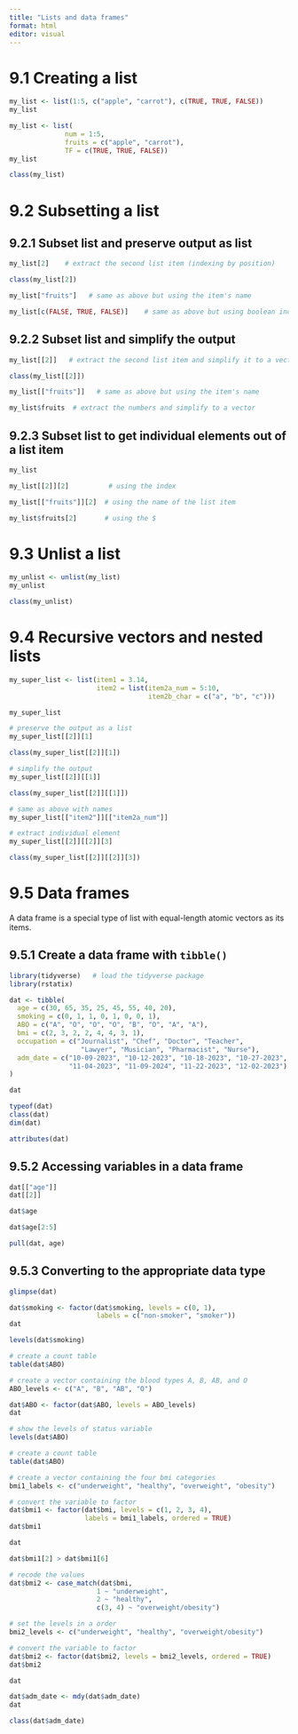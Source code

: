 ```yaml
---
title: "Lists and data frames"
format: html
editor: visual
---
```


# 9.1 Creating a list

```r
my_list <- list(1:5, c("apple", "carrot"), c(TRUE, TRUE, FALSE))
my_list
```

```r
my_list <- list(
              num = 1:5, 
              fruits = c("apple", "carrot"), 
              TF = c(TRUE, TRUE, FALSE))
my_list
```

```r
class(my_list)
```

# 9.2 Subsetting a list

## 9.2.1 Subset list and preserve output as list

```r
my_list[2]    # extract the second list item (indexing by position)
```

```r
class(my_list[2])
```

```r
my_list["fruits"]   # same as above but using the item's name
```

```r
my_list[c(FALSE, TRUE, FALSE)]    # same as above but using boolean indices (TRUE/FALSE)
```

## 9.2.2 Subset list and simplify the output

```r
my_list[[2]]   # extract the second list item and simplify it to a vector
```

```r
class(my_list[[2]])
```

```r
my_list[["fruits"]]   # same as above but using the item's name
```

```r
my_list$fruits  # extract the numbers and simplify to a vector
```

## 9.2.3 Subset list to get individual elements out of a list item

```r
my_list
```

```r
my_list[[2]][2]          # using the index
```

```r
my_list[["fruits"]][2]  # using the name of the list item
```

```r
my_list$fruits[2]       # using the $
```

# 9.3 Unlist a list

```r
my_unlist <- unlist(my_list)
my_unlist
```

```r
class(my_unlist)
```

# 9.4 Recursive vectors and nested lists

```r
my_super_list <- list(item1 = 3.14,
                      item2 = list(item2a_num = 5:10,
                                   item2b_char = c("a", "b", "c")))

my_super_list
```

```r
# preserve the output as a list
my_super_list[[2]][1]
```

```r
class(my_super_list[[2]][1])
```

```r
# simplify the output
my_super_list[[2]][[1]]
```

```r
class(my_super_list[[2]][[1]])
```

```r
# same as above with names
my_super_list[["item2"]][["item2a_num"]]
```

```r
# extract individual element
my_super_list[[2]][[2]][3]
```

```r
class(my_super_list[[2]][[2]][3])
```

# 9.5 Data frames

A data frame is a special type of list with equal-length atomic vectors as its items.

## 9.5.1 Create a data frame with `tibble()`

```r
library(tidyverse)   # load the tidyverse package
library(rstatix)

dat <- tibble(
  age = c(30, 65, 35, 25, 45, 55, 40, 20),
  smoking = c(0, 1, 1, 0, 1, 0, 0, 1),
  ABO = c("A", "O", "O", "O", "B", "O", "A", "A"),
  bmi = c(2, 3, 2, 2, 4, 4, 3, 1),
  occupation = c("Journalist", "Chef", "Doctor", "Teacher",
                  "Lawyer", "Musician", "Pharmacist", "Nurse"),
  adm_date = c("10-09-2023", "10-12-2023", "10-18-2023", "10-27-2023",
               "11-04-2023", "11-09-2024", "11-22-2023", "12-02-2023")
)

dat
```

```r
typeof(dat)
class(dat)
dim(dat)
```

```r
attributes(dat)
```

## 9.5.2 Accessing variables in a data frame

```r
dat[["age"]]
dat[[2]]
```

```r
dat$age
```

```r
dat$age[2:5]
```

```r
pull(dat, age)
```

## 9.5.3 Converting to the appropriate data type

```r
glimpse(dat)
```

```r
dat$smoking <- factor(dat$smoking, levels = c(0, 1), 
                      labels = c("non-smoker", "smoker"))
dat
```

```r
levels(dat$smoking)
```

```r
# create a count table
table(dat$ABO)
```

```r
# create a vector containing the blood types A, B, AB, and O
ABO_levels <- c("A", "B", "AB", "O")

dat$ABO <- factor(dat$ABO, levels = ABO_levels)
dat
```

```r
# show the levels of status variable
levels(dat$ABO)
```

```r
# create a count table
table(dat$ABO)
```

```r
# create a vector containing the four bmi categories
bmi1_labels <- c("underweight", "healthy", "overweight", "obesity")

# convert the variable to factor
dat$bmi1 <- factor(dat$bmi, levels = c(1, 2, 3, 4), 
                   labels = bmi1_labels, ordered = TRUE)
dat$bmi1
```

```r
dat
```

```r
dat$bmi1[2] > dat$bmi1[6]
```

```r
# recode the values
dat$bmi2 <- case_match(dat$bmi, 
                      1 ~ "underweight",
                      2 ~ "healthy",
                      c(3, 4) ~ "overweight/obesity")

# set the levels in a order
bmi2_levels <- c("underweight", "healthy", "overweight/obesity")

# convert the variable to factor
dat$bmi2 <- factor(dat$bmi2, levels = bmi2_levels, ordered = TRUE)
dat$bmi2
```

```r
dat
```

```r
dat$adm_date <- mdy(dat$adm_date)
dat
```

```r
class(dat$adm_date)
```

